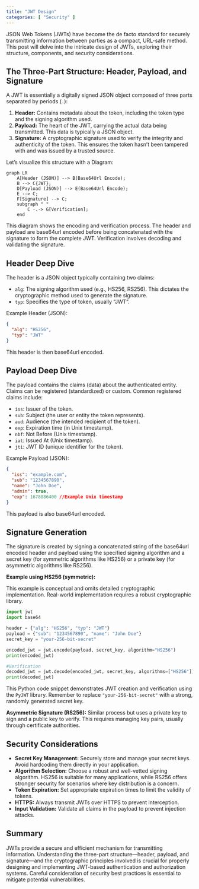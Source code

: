 ```yaml
---
title: "JWT Design"
categories: [ "Security" ]
---
```



JSON Web Tokens (JWTs) have become the de facto standard for securely transmitting information between parties as a compact, URL-safe method.  This post will delve into the intricate design of JWTs, exploring their structure, components, and security considerations.

## The Three-Part Structure: Header, Payload, and Signature

A JWT is essentially a digitally signed JSON object composed of three parts separated by periods (`.`):

1. **Header:** Contains metadata about the token, including the token type and the signing algorithm used.
2. **Payload:**  The heart of the JWT, carrying the actual data being transmitted. This data is typically a JSON object.
3. **Signature:**  A cryptographic signature used to verify the integrity and authenticity of the token.  This ensures the token hasn't been tampered with and was issued by a trusted source.


Let's visualize this structure with a Diagram:


```mermaid
graph LR
    A[Header (JSON)] --> B(Base64Url Encode);
    B --> C{JWT};
    D[Payload (JSON)] --> E(Base64Url Encode);
    E --> C;
    F[Signature] --> C;
    subgraph " "
        C -.-> G[Verification];
    end
```

This diagram shows the encoding and verification process. The header and payload are base64url encoded before being concatenated with the signature to form the complete JWT.  Verification involves decoding and validating the signature.


## Header Deep Dive

The header is a JSON object typically containing two claims:

* `alg`: The signing algorithm used (e.g., HS256, RS256). This dictates the cryptographic method used to generate the signature.
* `typ`:  Specifies the type of token, usually "JWT".

Example Header (JSON):

```json
{
  "alg": "HS256",
  "typ": "JWT"
}
```

This header is then base64url encoded.


## Payload Deep Dive

The payload contains the claims (data) about the authenticated entity.  Claims can be registered (standardized) or custom. Common registered claims include:

* `iss`: Issuer of the token.
* `sub`: Subject (the user or entity the token represents).
* `aud`: Audience (the intended recipient of the token).
* `exp`: Expiration time (in Unix timestamp).
* `nbf`: Not Before (Unix timestamp).
* `iat`: Issued At (Unix timestamp).
* `jti`: JWT ID (unique identifier for the token).

Example Payload (JSON):

```json
{
  "iss": "example.com",
  "sub": "1234567890",
  "name": "John Doe",
  "admin": true,
  "exp": 1678886400 //Example Unix timestamp
}
```

This payload is also base64url encoded.


## Signature Generation

The signature is created by signing a concatenated string of the base64url encoded header and payload using the specified signing algorithm and a secret key (for symmetric algorithms like HS256) or a private key (for asymmetric algorithms like RS256).

**Example using HS256 (symmetric):**

This example is conceptual and omits detailed cryptographic implementation.  Real-world implementation requires a robust cryptographic library.

```python
import jwt
import base64

header = {"alg": "HS256", "typ": "JWT"}
payload = {"sub": "1234567890", "name": "John Doe"}
secret_key = "your-256-bit-secret"

encoded_jwt = jwt.encode(payload, secret_key, algorithm="HS256")
print(encoded_jwt)

#Verification 
decoded_jwt = jwt.decode(encoded_jwt, secret_key, algorithms=["HS256"])
print(decoded_jwt)
```

This Python code snippet demonstrates JWT creation and verification using the `PyJWT` library. Remember to replace `"your-256-bit-secret"` with a strong, randomly generated secret key.


**Asymmetric Signature (RS256):**  Similar process but uses a private key to sign and a public key to verify. This requires managing key pairs, usually through certificate authorities.


## Security Considerations

* **Secret Key Management:**  Securely store and manage your secret keys.  Avoid hardcoding them directly in your application.
* **Algorithm Selection:** Choose a robust and well-vetted signing algorithm.  HS256 is suitable for many applications, while RS256 offers stronger security for scenarios where key distribution is a concern.
* **Token Expiration:**  Set appropriate expiration times to limit the validity of tokens.
* **HTTPS:**  Always transmit JWTs over HTTPS to prevent interception.
* **Input Validation:**  Validate all claims in the payload to prevent injection attacks.


## Summary

JWTs provide a secure and efficient mechanism for transmitting information.  Understanding the three-part structure—header, payload, and signature—and the cryptographic principles involved is crucial for properly designing and implementing JWT-based authentication and authorization systems.  Careful consideration of security best practices is essential to mitigate potential vulnerabilities.

